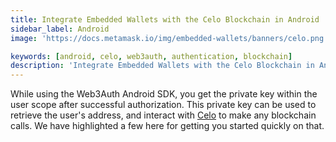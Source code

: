 ```yaml
---
title: Integrate Embedded Wallets with the Celo Blockchain in Android
sidebar_label: Android
image: 'https://docs.metamask.io/img/embedded-wallets/banners/celo.png'

keywords: [android, celo, web3auth, authentication, blockchain]
description: 'Integrate Embedded Wallets with the Celo Blockchain in Android | Embedded Wallets'
---
```



<SEO
  title="Integrate Embedded Wallets with the Celo Blockchain in Android"
  description="Integrate Embedded Wallets with the Celo Blockchain in Android | Embedded Wallets"
  image="https://docs.metamask.io/img/embedded-wallets/banners/celo.png"
  slug="/embedded-wallets/connect-blockchain/evm/celo/android"
/>

While using the Web3Auth Android SDK, you get the private key within the user scope after successful authorization. This private key can be used to retrieve the user's address, and interact with [Celo](https://celo.org/) to make any blockchain calls. We have highlighted a few here for getting you started quickly on that.

<EVMInteraction />
